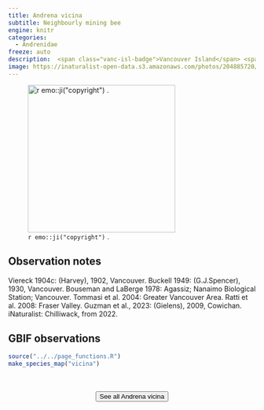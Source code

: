 ```yaml
---
title: Andrena vicina
subtitle: Neighbourly mining bee
engine: knitr
categories:
  - Andrenidae
freeze: auto
description:  <span class="vanc-isl-badge">Vancouver Island</span> <span class="lower-mainland-badge">Lower Mainland</span>
image: https://inaturalist-open-data.s3.amazonaws.com/photos/204885720/large.jpeg
---
```

![`r emo::ji("copyright")` [](Lee Larkin ).](https://inaturalist-open-data.s3.amazonaws.com/photos/204885720/large.jpeg){height=300}

## Observation notes  
Viereck 1904c: (Harvey), 1902, <span class="hl-place-name">Vancouver</span>. Buckell 1949: (G.J.Spencer), 1930, <span class="hl-place-name">Vancouver</span>. Bouseman and LaBerge 1978: <span class="hl-place-name">Agassiz</span>; <span class="hl-place-name"><span class="hl-place-name">Nanaimo</span> Biological Station</span>; <span class="hl-place-name">Vancouver</span>. Tommasi et al. 2004: <span class="hl-place-name"><span class="hl-place-name">Greater <span class="hl-place-name">Vancouver</span></span> Area</span>. Ratti et al. 2008: <span class="hl-place-name">Fraser Valley</span>. Guzman et al., 2023: (Gielens), 2009, <span class="hl-place-name">Cowichan</span>. iNaturalist: <span class="hl-place-name">Chilliwack</span>, from 2022.

## GBIF observations  


```r
source("../../page_functions.R")
make_species_map("vicina")
```
<br><br>
<center>


<a href="https://inaturalist.ca/observations?place_id=any&subview=map&taxon_id=198958"><button type="button" class="btn btn-secondary">See all Andrena vicina <i class="fa-solid fa-arrow-up-right-from-square"></i> </button></a>
</center>
